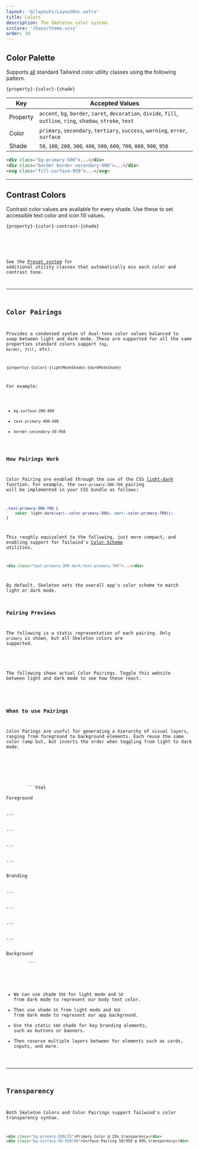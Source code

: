 ```yaml
---
layout: '@/layouts/LayoutDoc.astro'
title: Colors
description: The Skeleton color system.
srcCore: '/base/theme.scss'
order: 10
---
```



## Color Palette

<ExampleColors />

Supports <u>all</u> standard Tailwind color utility classes using the following pattern.

```
{property}-{color}-{shade}
```

| Key      | Accepted Values                                                                                                  |
| -------- | ---------------------------------------------------------------------------------------------------------------- |
| Property | `accent`, `bg`, `border`, `caret`, `decoration`, `divide`, `fill`, `outline`, `ring`, `shadow`, `stroke`, `text` |
| Color    | `primary`, `secondary`, `tertiary`, `success`, `warning`, `error`, `surface`                                     |
| Shade    | `50`, `100`, `200`, `300`, `400`, `500`, `600`, `700`, `800`, `900`, `950`                                       |

```html
<div class="bg-primary-500">...</div>
<div class="border border-secondary-600">...</div>
<svg class="fill-surface-950">...</svg>
```

---

## Contrast Colors

Contrast color values are available for every shade. Use these to set accessible text color and icon fill values.

```
{property}-{color}-contrast-{shade}
```

<Preview client:load>
	<Fragment slot="preview">
		<ExampleContrast />
	</Fragment>
	<Fragment slot="code">
		<Code code={ExampleContrastRaw} lang="astro" />
	</Fragment>
</Preview>

See the [Preset system](/docs/design/presets) for additional utility classes that automatically mix each color and contrast tone.

---

## Color Pairings

Provides a condensed syntax of dual-tone color values balanced to swap between light and dark mode. These are supported for all the same properties standard colors support (`bg`, `border`, `fill`, etc).

```
{property}-{color}-{lightModeShade}-{darkModeShade}
```

For example:

- `bg-surface-200-800`
- `text-primary-400-600`
- `border-secondary-50-950`

### How Pairings Work

Color Pairing are enabled through the use of the CSS [light-dark](https://developer.mozilla.org/en-US/docs/Web/CSS/color_value/light-dark) function. For example, the `text-primary-300-700` pairing will be implemented in your CSS bundle as follows:

```css
.text-primary-300-700 {
	color: light-dark(var(--color-primary-300), var(--color-primary-700));
}
```

This roughly equivalent to the following, just more compact, and enabling support for Tailwind's [Color Scheme](https://tailwindcss.com/docs/color-scheme) utilities.

```html
<div class="text-primary-300 dark:text-primary-700">...</div>
```

By default, Skeleton sets the overall app's color scheme to match light or dark mode.

### Pairing Previews

The following is a static representation of each pairing. Only `primary` is shown, but all Skeleton colors are supported.

<ExamplePairings />

The following shows actual Color Pairings. Toggle this website between light and dark mode to see how these react.

<ExamplePairingsDynamic />

### When to use Pairings

Color Parings are useful for generating a hierarchy of visual layers, ranging from foreground to background elements. Each reuse the same color ramp but, but inverts the order when toggling from light to dark mode.

<Preview client:visible>
	<Fragment slot="preview">
		<ExamplePairingsStack />
	</Fragment>
	<Fragment slot="code">
		```html
		<div class="bg-primary-950-50">Foreground</div>
		<div class="bg-primary-900-100">...</div>
		<div class="bg-primary-800-200">...</div>
		<div class="bg-primary-700-300">...</div>
		<div class="bg-primary-600-400">...</div>
		<div class="bg-primary-500">Branding</div>
		<div class="bg-primary-400-600">...</div>
		<div class="bg-primary-300-700">...</div>
		<div class="bg-primary-200-800">...</div>
		<div class="bg-primary-100-900">...</div>
		<div class="bg-primary-50-950">Background</div>
		```
	</Fragment>
</Preview>

- We can use shade `950` for light mode and `50` from dark mode to represent our body text color.
- Then use shade `50` from light mode and `950` from dark mode to represent our app background.
- Use the static `500` shade for key branding elements, such as buttons or banners.
- Then reserve multiple layers between for elements such as cards, inputs, and more.

---

## Transparency

Both Skeleton Colors and Color Pairings support Tailwind's color transparency syntax.

```html
<div class="bg-primary-500/25">Primary Color @ 25% transparency</div>
<div class="bg-surface-50-950/60">Surface Pairing 50/950 @ 60% transparency</div>
```
